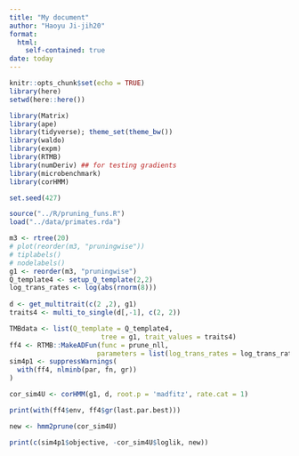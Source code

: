 ```yaml
---
title: "My document"
author: "Haoyu Ji-jih20"
format: 
  html:
    self-contained: true
date: today
---
```


```r
knitr::opts_chunk$set(echo = TRUE)
library(here)
setwd(here::here())
```

```r
library(Matrix)
library(ape)
library(tidyverse); theme_set(theme_bw())
library(waldo)
library(expm)
library(RTMB)
library(numDeriv) ## for testing gradients
library(microbenchmark)
library(corHMM)
```

```r
set.seed(427)
```

```r
source("../R/pruning_funs.R")
load("../data/primates.rda")
```

```r
m3 <- rtree(20)
# plot(reorder(m3, "pruningwise"))
# tiplabels()
# nodelabels()
g1 <- reorder(m3, "pruningwise")
Q_template4 <- setup_Q_template(2,2)
log_trans_rates <- log(abs(rnorm(8)))
                       
d <- get_multitrait(c(2 ,2), g1)
traits4 <- multi_to_single(d[,-1], c(2, 2))

TMBdata <- list(Q_template = Q_template4,
                       tree = g1, trait_values = traits4)
ff4 <- RTMB::MakeADFun(func = prune_nll,
                      parameters = list(log_trans_rates = log_trans_rates), silent = TRUE)
sim4p1 <- suppressWarnings(
  with(ff4, nlminb(par, fn, gr))
)

cor_sim4U <- corHMM(g1, d, root.p = 'madfitz', rate.cat = 1)

print(with(ff4$env, ff4$gr(last.par.best)))

new <- hmm2prune(cor_sim4U)

print(c(sim4p1$objective, -cor_sim4U$loglik, new))
```